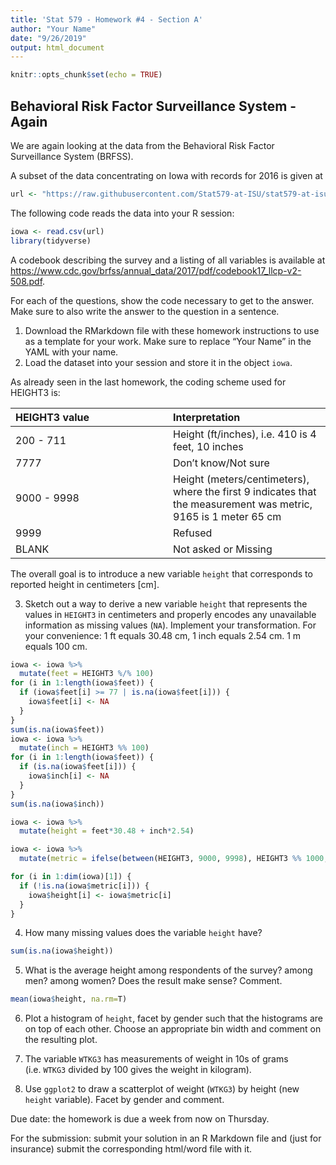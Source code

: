 ```yaml
---
title: 'Stat 579 - Homework #4 - Section A'
author: "Your Name"
date: "9/26/2019"
output: html_document
---
```



```r
knitr::opts_chunk$set(echo = TRUE)
```

## Behavioral Risk Factor Surveillance System - Again

We are again looking at the data from the
Behavioral Risk Factor Surveillance System (BRFSS).

A subset of the data concentrating on Iowa with records for 2016 is given at
```r
url <- "https://raw.githubusercontent.com/Stat579-at-ISU/stat579-at-isu.github.io/master/homework/data/brfss-iowa-2018.csv"
```

The following code reads the data into your R session:
```r
iowa <- read.csv(url)
library(tidyverse)
```

A codebook describing the survey and a listing of all variables is available at [https://www.cdc.gov/brfss/annual_data/2017/pdf/codebook17_llcp-v2-508.pdf]().

For each of the questions, show the code necessary to get to the answer. 
Make sure to also write the answer to the question in a sentence.

1. Download the RMarkdown file with these homework instructions to use as a template for your work.
Make sure to replace "Your Name" in the YAML with your name.
2. Load the dataset into your session and store it in the object `iowa`.

As already seen in the last homework, the coding scheme used for HEIGHT3 is:

| HEIGHT3 value  |  Interpretation    |
|:- |:- |
| 200 - 711 | Height (ft/inches), i.e. 410 is 4 feet, 10 inches	|
| 7777 |	Don't know/Not sure	|
| 9000 - 9998 |	Height (meters/centimeters), where the first 9 indicates that the measurement was metric, 9165 is 1 meter 65 cm |
| 9999	| Refused |
| BLANK |	Not asked or Missing |

The overall goal is to introduce a new variable `height` that corresponds to reported height in centimeters [cm].

3. Sketch out a way to derive a new variable `height` that represents the values in `HEIGHT3` in centimeters and properly encodes any unavailable information as missing values (`NA`).
Implement your transformation. For your convenience: 1 ft equals 30.48 cm, 1 inch equals 2.54 cm. 1 m equals 100 cm.
```r
iowa <- iowa %>%
  mutate(feet = HEIGHT3 %/% 100)
for (i in 1:length(iowa$feet)) {
  if (iowa$feet[i] >= 77 | is.na(iowa$feet[i])) {
    iowa$feet[i] <- NA
  }
}
sum(is.na(iowa$feet))
iowa <- iowa %>%
  mutate(inch = HEIGHT3 %% 100)
for (i in 1:length(iowa$feet)) {
  if (is.na(iowa$feet[i])) {
    iowa$inch[i] <- NA
  }
}
sum(is.na(iowa$inch))

iowa <- iowa %>%
  mutate(height = feet*30.48 + inch*2.54)

iowa <- iowa %>% 
  mutate(metric = ifelse(between(HEIGHT3, 9000, 9998), HEIGHT3 %% 1000, NA))

for (i in 1:dim(iowa)[1]) {
  if (!is.na(iowa$metric[i])) {
    iowa$height[i] <- iowa$metric[i]
  }
}


```

4. How  many missing values does the variable `height` have? 

```r
sum(is.na(iowa$height))
```

5. What is the average height among respondents of the survey? among men? among women? Does the result make sense? Comment.

```r
mean(iowa$height, na.rm=T)
```

6. Plot a histogram of `height`, facet by gender such that the histograms are on top of each other. Choose an appropriate bin width and comment on the resulting plot. 
7. The variable `WTKG3` has measurements of weight in 10s of grams (i.e. `WTKG3` divided by 100 gives the weight in kilogram). 

8. Use `ggplot2` to draw a scatterplot of weight (`WTKG3`) by height (new `height` variable). Facet by gender and comment.

Due date: the homework is due a week from now on Thursday. 

For the submission: submit your solution in an R Markdown file and (just for insurance) submit the corresponding html/word file with it. 
